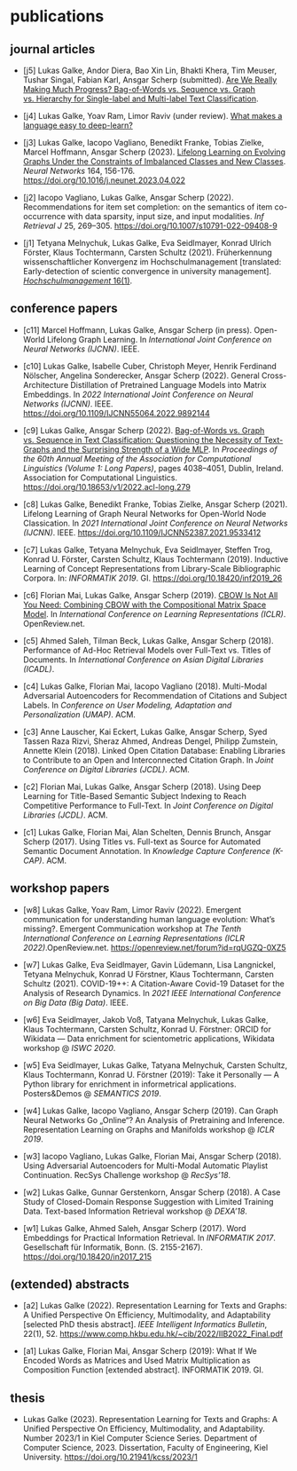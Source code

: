 # publications 

## journal articles

- [j5] Lukas Galke, Andor Diera, Bao Xin Lin, Bhakti Khera, Tim Meuser, Tushar Singal, Fabian Karl, Ansgar Scherp (submitted). [Are We Really Making Much Progress? Bag-of-Words vs. Sequence vs. Graph vs. Hierarchy for Single-label and Multi-label Text Classification](https://arxiv.org/abs/2204.03954).

- [j4] Lukas Galke, Yoav Ram, Limor Raviv (under review). [What makes a language easy to deep-learn?](https://arxiv.org/abs/2302.12239)

- [j3] Lukas Galke, Iacopo Vagliano, Benedikt Franke, Tobias Zielke, Marcel Hoffmann, Ansgar Scherp (2023). [Lifelong Learning on Evolving Graphs Under the Constraints of Imbalanced Classes and New Classes](https://authors.elsevier.com/a/1h1SX3BBjKnulZ). *Neural Networks* 164, 156-176. [https://doi.org/10.1016/j.neunet.2023.04.022](https://doi.org/10.1016/j.neunet.2023.04.022)

- [j2] Iacopo Vagliano, Lukas Galke, Ansgar Scherp (2022). Recommendations for item set completion: on the semantics of item co-occurrence with data sparsity, input size, and input modalities. *Inf Retrieval J* 25, 269–305. [https://doi.org/10.1007/s10791-022-09408-9](https://doi.org/10.1007/s10791-022-09408-9)

- [j1] Tetyana Melnychuk, Lukas Galke, Eva Seidlmayer, Konrad Ulrich Förster, Klaus Tochtermann, Carsten Schultz (2021). Früherkennung wissenschaftlicher Konvergenz im Hochschulmanagement [translated: Early-detection of scientic convergence in university management]. [*Hochschulmanagement* 16(1)](https://www.universitaetsverlagwebler.de/_files/ugd/7bac3c_24fe9adc2e3740178ad5ba98f66d1931.pdf).

## conference papers

- [c11] Marcel Hoffmann, Lukas Galke, Ansgar Scherp (in press). Open-World Lifelong Graph Learning. In *International Joint Conference on Neural Networks (IJCNN)*. IEEE.

- [c10] Lukas Galke, Isabelle Cuber, Christoph Meyer, Henrik Ferdinand Nölscher, Angelina Sonderecker, Ansgar Scherp (2022). General Cross-Architecture Distillation of Pretrained Language Models into Matrix Embeddings. In *2022 International Joint Conference on Neural Networks (IJCNN)*. IEEE. [https://doi.org/10.1109/IJCNN55064.2022.9892144](https://10.1109/IJCNN55064.2022.9892144)

- [c9] Lukas Galke, Ansgar Scherp (2022). [Bag-of-Words vs. Graph vs. Sequence in Text Classification: Questioning the Necessity of Text-Graphs and the Surprising Strength of a Wide MLP](https://doi.org/10.18653/v1/2022.acl-long.279). In *Proceedings of the 60th Annual Meeting of the Association for Computational Linguistics (Volume 1: Long Papers)*, pages 4038–4051, Dublin, Ireland. Association for Computational Linguistics. [https://doi.org/10.18653/v1/2022.acl-long.279](https://doi.org/10.18653/v1/2022.acl-long.279)

- [c8] Lukas Galke, Benedikt Franke, Tobias Zielke, Ansgar Scherp (2021). Lifelong Learning of Graph Neural Networks for Open-World Node Classication. In *2021 International Joint Conference on Neural Networks (IJCNN)*. IEEE. [https://doi.org/10.1109/IJCNN52387.2021.9533412](https://doi.org/10.1109/IJCNN52387.2021.9533412)

- [c7] Lukas Galke, Tetyana Melnychuk, Eva Seidlmayer, Steffen Trog, Konrad U. Förster, Carsten Schultz, Klaus Tochtermann (2019). Inductive Learning of Concept Representations from Library-Scale Bibliographic Corpora. In: *INFORMATIK 2019*. GI. [https://doi.org/10.18420/inf2019_26](https://doi.org/10.18420/inf2019_26)

- [c6] Florian Mai, Lukas Galke, Ansgar Scherp (2019). [CBOW Is Not All You Need: Combining CBOW with the Compositional Matrix Space Model](https://openreview.net/pdf?id=H1MgjoR9tQ). In *International Conference on Learning Representations (ICLR)*. OpenReview.net.

- [c5] Ahmed Saleh, Tilman Beck, Lukas Galke, Ansgar Scherp (2018). Performance of Ad-Hoc Retrieval Models over Full-Text vs. Titles of Documents. In *International Conference on Asian Digital Libraries (ICADL)*.

- [c4] Lukas Galke, Florian Mai, Iacopo Vagliano (2018). Multi-Modal Adversarial Autoencoders for Recommendation of Citations and Subject Labels. In *Conference on User Modeling, Adaptation and Personalization (UMAP)*. ACM.

- [c3] Anne Lauscher, Kai Eckert, Lukas Galke, Ansgar Scherp, Syed Tassen Raza Rizvi, Sheraz Ahmed, Andreas Dengel, Philipp Zumstein, Annette Klein (2018). Linked Open Citation Database: Enabling Libraries to Contribute to an Open and Interconnected Citation Graph. In *Joint Conference on Digital Libraries (JCDL)*. ACM.

- [c2] Florian Mai, Lukas Galke, Ansgar Scherp (2018). Using Deep Learning for Title-Based Semantic Subject Indexing to Reach Competitive Performance to Full-Text. In *Joint Conference on Digital Libraries (JCDL)*. ACM.

- [c1] Lukas Galke, Florian Mai, Alan Schelten, Dennis Brunch, Ansgar Scherp (2017). Using Titles vs. Full-text as Source for Automated Semantic Document Annotation. In *Knowledge Capture Conference (K-CAP)*. ACM.

## workshop papers

- [w8] Lukas Galke, Yoav Ram, Limor Raviv (2022). Emergent communication for understanding human language evolution: What's missing?. Emergent Communication workshop at *The Tenth International Conference on Learning Representations (ICLR 2022)*.OpenReview.net. [https://openreview.net/forum?id=rqUGZQ-0XZ5](https://openreview.net/forum?id=rqUGZQ-0XZ5)


- [w7] Lukas Galke, Eva Seidlmayer, Gavin Lüdemann, Lisa Langnickel, Tetyana Melnychuk, Konrad U Förstner, Klaus Tochtermann, Carsten Schultz (2021). COVID-19++: A Citation-Aware Covid-19 Dataset for the Analysis of Research Dynamics. In *2021 IEEE International Conference on Big Data (Big Data)*. IEEE.

- [w6] Eva Seidlmayer, Jakob Voß, Tatyana Melnychuk, Lukas Galke, Klaus Tochtermann, Carsten Schultz, Konrad U. Förstner: ORCID for Wikidata — Data enrichment for scientometric applications, Wikidata workshop @ *ISWC 2020*.

- [w5] Eva Seidlmayer, Lukas Galke, Tatyana Melnychuk, Carsten Schultz, Klaus Tochtermann, Konrad U. Förstner (2019): Take it Personally — A Python library for enrichment in informetrical applications. Posters&Demos @ *SEMANTICS 2019*.

- [w4] Lukas Galke, Iacopo Vagliano, Ansgar Scherp (2019). Can Graph Neural Networks Go „Online“? An Analysis of Pretraining and Inference. Representation Learning on Graphs and Manifolds workshop @ *ICLR 2019*.

- [w3] Iacopo Vagliano, Lukas Galke, Florian Mai, Ansgar Scherp (2018). Using Adversarial Autoencoders for Multi-Modal Automatic Playlist Continuation. RecSys Challenge workshop @ *RecSys'18*.

- [w2] Lukas Galke, Gunnar Gerstenkorn, Ansgar Scherp (2018). A Case Study of Closed-Domain Response Suggestion with Limited Training Data. Text-based Information Retrieval workshop @ *DEXA'18*.

- [w1] Lukas Galke, Ahmed Saleh, Ansgar Scherp (2017). Word Embeddings for Practical Information Retrieval. In *INFORMATIK 2017*. Gesellschaft für Informatik, Bonn. (S. 2155-2167). [https://doi.org/10.18420/in2017_215](https://doi.org/10.18420/in2017_215)

## (extended) abstracts

- [a2] Lukas Galke (2022). Representation Learning for Texts and Graphs: A Unified Perspective On Efficiency, Multimodality, and Adaptability [selected PhD thesis abstract]. *IEEE Intelligent Informatics Bulletin*, 22(1), 52. [https://www.comp.hkbu.edu.hk/~cib/2022/IIB2022_Final.pdf](https://www.comp.hkbu.edu.hk/~cib/2022/IIB2022_Final.pdf)

- [a1] Lukas Galke, Florian Mai, Ansgar Scherp (2019): What If We Encoded Words as Matrices and Used Matrix Multiplication as Composition Function [extended abstract]. INFORMATIK 2019. GI.

## thesis

- Lukas Galke (2023). Representation Learning for Texts and Graphs: A Unified Perspective On Efficiency, Multimodality, and Adaptability. Number 2023/1 in Kiel Computer Science Series. Department of Computer Science, 2023. Dissertation, Faculty of Engineering, Kiel University. [https://doi.org/10.21941/kcss/2023/1](https://doi.org/10.21941/kcss/2023/1)

